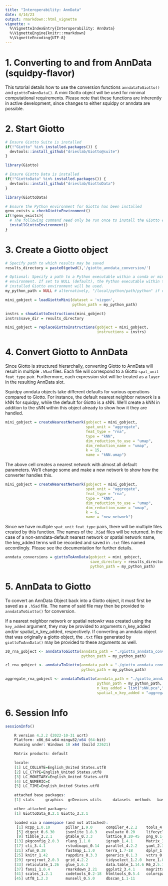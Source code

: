 ```yaml
---
title: "Interoperability: AnnData"
date: 4/14/23
output: rmarkdown::html_vignette
vignette: >
  %\VignetteIndexEntry{Interoperability: AnnData}
  %\VignetteEngine{knitr::rmarkdown}
  %\VignetteEncoding{UTF-8}
---
```


# 1. Converting to and from AnnData (squidpy-flavor)

This tutorial details how to use the conversion functions `anndataToGiotto()` and `giottoToAnnData()`. A mini Giotto object will be used for minimal computational requirements. Please note that these functions are inherently in active development, since changes to either squidpy or anndata are possible.

# 2. Start Giotto


```r
# Ensure Giotto Suite is installed
if(!"Giotto" %in% installed.packages()) {
  devtools::install_github("drieslab/Giotto@suite")
}

library(Giotto)

# Ensure Giotto Data is installed
if(!"GiottoData" %in% installed.packages()) {
  devtools::install_github("drieslab/GiottoData")
}

library(GiottoData)

# Ensure the Python environment for Giotto has been installed
genv_exists = checkGiottoEnvironment()
if(!genv_exists){
  # The following command need only be run once to install the Giotto environment
  installGiottoEnvironment()
}
```


# 3. Create a Giotto object


```r
# Specify path to which results may be saved
results_directory = paste0(getwd(),'/giotto_anndata_conversion/') 

# Optional: Specify a path to a Python executable within a conda or miniconda 
# environment. If set to NULL (default), the Python executable within the previously
# installed Giotto environment will be used.
my_python_path = NULL # alternatively, "/local/python/path/python" if desired.

mini_gobject = loadGiottoMini(dataset = 'vizgen', 
                              python_path = my_python_path)

instrs = showGiottoInstructions(mini_gobject)
instrs$save_dir = results_directory

mini_gobject = replaceGiottoInstructions(gobject = mini_gobject,
                                         instructions = instrs)
```


# 4. Convert Giotto to AnnData

Since Giotto is structured hierarchally, converting Giotto to AnnData will result in multiple `.h5ad` files. Each file will correspond to a Giotto `spat_unit` `feat_type` pair. Furthermore, each expression slot will be treated as a `layer` in the resulting AnnData slot.

Squidpy anndata objects take different defaults for various operations compared to Giotto. For instance, the default nearest neighbor network is a kNN for squidpy, while the default for Giotto is a sNN. We'll create a kNN in addition to the sNN within this object already to show how it they are handled.


```r
mini_gobject = createNearestNetwork(gobject = mini_gobject,
                                    spat_unit = "aggregate",
                                    feat_type = "rna",
                                    type = "kNN",
                                    dim_reduction_to_use = "umap",
                                    dim_reduction_name = "umap",
                                    k = 15,
                                    name = "kNN.umap")
```


The above cell creates a nearest network with almost all default parameters. We'll change some and make a new network to show how the converter handles this.


```r
mini_gobject = createNearestNetwork(gobject = mini_gobject,
                                    spat_unit = "aggregate",
                                    feat_type = "rna",
                                    type = "kNN",
                                    dim_reduction_to_use = "umap",
                                    dim_reduction_name = "umap",
                                    k = 6,
                                    name = "new_network")
```


Since we have multiple `spat_unit` `feat_type` pairs, there will be multiple files created by this function. The names of the `.h5ad` files will be returned. In the case of a non-anndata-default nearest network or spatial network name, the key_added terms will be recorded and saved in `.txt` files named accordingly. Please see the documentation for further details.


```r
anndata_conversions = giottoToAnnData(gobject = mini_gobject,
                                      save_directory = results_directory,
                                      python_path = my_python_path)
```


# 5. AnnData to Giotto

To convert an AnnData Object back into a Giotto object, it must first be saved as a `.h5ad` file. The name of said file may then be provided to `anndataToGiotto()` for conversion.

If a nearest neighbor network or spatial netowkr was created using the `key_added` argument, they may be provided to arguments n_key_added and/or spatial_n\_key_added, respectively. If converting an anndata object that was originally a giotto object, the `.txt` files generated by `giottoToAnnData()` may be provided to these arguments as well.


```r
z0_rna_gobject <- anndataToGiotto(anndata_path = "./giotto_anndata_conversion/z0_rna_converted_gobject.h5ad",
                                  python_path = my_python_path)

z1_rna_gobject <- anndataToGiotto(anndata_path = "./giotto_anndata_conversion/z1_rna_converted_gobject.h5ad",
                                  python_path = my_python_path)

aggregate_rna_gobject <- anndataToGiotto(anndata_path = "./giotto_anndata_conversion/aggregate_rna_converted_gobject.h5ad",
                                         python_path = my_python_path,
                                         n_key_added = list("sNN.pca","new_network"),
                                         spatial_n_key_added = "aggregate_rna_spatial_network_keys_added.txt")
```


# 6. Session Info


```r
sessionInfo()
```

```r
    R version 4.2.2 (2022-10-31 ucrt)
    Platform: x86_64-w64-mingw32/x64 (64-bit)
    Running under: Windows 10 x64 (build 22621)

    Matrix products: default

    locale:
    [1] LC_COLLATE=English_United States.utf8 
    [2] LC_CTYPE=English_United States.utf8   
    [3] LC_MONETARY=English_United States.utf8
    [4] LC_NUMERIC=C                          
    [5] LC_TIME=English_United States.utf8    

    attached base packages:
    [1] stats     graphics  grDevices utils     datasets  methods   base     

    other attached packages:
    [1] GiottoData_0.2.1 Giotto_3.2.1    

    loaded via a namespace (and not attached):
     [1] Rcpp_1.0.10       pillar_1.9.0      compiler_4.2.2    tools_4.2.2      
     [5] digest_0.6.30     jsonlite_1.8.3    evaluate_0.20     lifecycle_1.0.3  
     [9] tibble_3.2.1      gtable_0.3.3      lattice_0.20-45   png_0.1-7        
    [13] pkgconfig_2.0.3   rlang_1.1.0       igraph_1.4.1      Matrix_1.5-1     
    [17] cli_3.4.1         rstudioapi_0.14   parallel_4.2.2    yaml_2.3.7       
    [21] xfun_0.38         fastmap_1.1.0     terra_1.7-18      dplyr_1.1.1      
    [25] knitr_1.42        rappdirs_0.3.3    generics_0.1.3    vctrs_0.6.1      
    [29] rprojroot_2.0.3   grid_4.2.2        tidyselect_1.2.0  here_1.0.1       
    [33] reticulate_1.26   glue_1.6.2        data.table_1.14.6 R6_2.5.1         
    [37] fansi_1.0.4       rmarkdown_2.21    ggplot2_3.4.1     magrittr_2.0.3   
    [41] scales_1.2.1      codetools_0.2-18  htmltools_0.5.4   colorspace_2.1-0 
    [45] utf8_1.2.3        munsell_0.5.0     dbscan_1.1-11    

```

